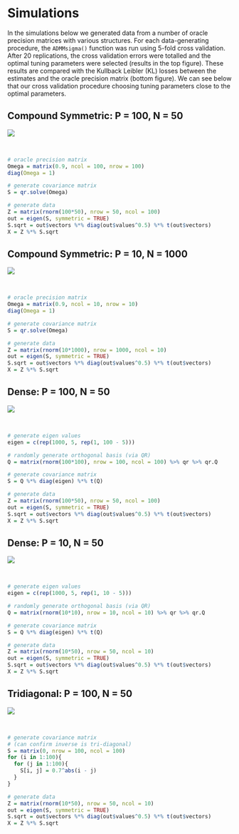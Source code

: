 
# Simulations

In the simulations below we generated data from a number of oracle precision matrices with various structures. For each data-generating procedure, the `ADMMsigma()` function was run using 5-fold cross validation. After 20 replications, the cross validation errors were totalled and the optimal tuning parameters were selected (results in the top figure). These results are compared with the Kullback Leibler (KL) losses between the estimates and the oracle precision matrix (bottom figure). We can see below that our cross validation procedure choosing tuning parameters close to the optimal parameters.

## Compound Symmetric: P = 100, N = 50

![](images/compound_N50_P100.png)

<br>\vspace{0.5cm}
```r

# oracle precision matrix
Omega = matrix(0.9, ncol = 100, nrow = 100)
diag(Omega = 1)

# generate covariance matrix
S = qr.solve(Omega)

# generate data
Z = matrix(rnorm(100*50), nrow = 50, ncol = 100)
out = eigen(S, symmetric = TRUE)
S.sqrt = out$vectors %*% diag(out$values^0.5) %*% t(out$vectors)
X = Z %*% S.sqrt

```


## Compound Symmetric: P = 10, N = 1000

![](images/compound_N1000_P10.png)

<br>\vspace{0.5cm}
```r

# oracle precision matrix
Omega = matrix(0.9, ncol = 10, nrow = 10)
diag(Omega = 1)

# generate covariance matrix
S = qr.solve(Omega)

# generate data
Z = matrix(rnorm(10*1000), nrow = 1000, ncol = 10)
out = eigen(S, symmetric = TRUE)
S.sqrt = out$vectors %*% diag(out$values^0.5) %*% t(out$vectors)
X = Z %*% S.sqrt

```


## Dense: P = 100, N = 50

![](images/repsKLdenseQR_N50_P100.png)

<br>\vspace{0.5cm}
```r

# generate eigen values
eigen = c(rep(1000, 5, rep(1, 100 - 5)))

# randomly generate orthogonal basis (via QR)
Q = matrix(rnorm(100*100), nrow = 100, ncol = 100) %>% qr %>% qr.Q

# generate covariance matrix
S = Q %*% diag(eigen) %*% t(Q)

# generate data
Z = matrix(rnorm(100*50), nrow = 50, ncol = 100)
out = eigen(S, symmetric = TRUE)
S.sqrt = out$vectors %*% diag(out$values^0.5) %*% t(out$vectors)
X = Z %*% S.sqrt

```


## Dense: P = 10, N = 50

![](images/repsKLdense_N50_P10.png)

<br>\vspace{0.5cm}
```r

# generate eigen values
eigen = c(rep(1000, 5, rep(1, 10 - 5)))

# randomly generate orthogonal basis (via QR)
Q = matrix(rnorm(10*10), nrow = 10, ncol = 10) %>% qr %>% qr.Q

# generate covariance matrix
S = Q %*% diag(eigen) %*% t(Q)

# generate data
Z = matrix(rnorm(10*50), nrow = 50, ncol = 10)
out = eigen(S, symmetric = TRUE)
S.sqrt = out$vectors %*% diag(out$values^0.5) %*% t(out$vectors)
X = Z %*% S.sqrt

```


## Tridiagonal: P = 100, N = 50

![](images/repsKLtridiag_N50_P100.png)

<br>\vspace{0.5cm}
```r

# generate covariance matrix
# (can confirm inverse is tri-diagonal)
S = matrix(0, nrow = 100, ncol = 100)
for (i in 1:100){
  for (j in 1:100){
    S[i, j] = 0.7^abs(i - j)
  }
}

# generate data
Z = matrix(rnorm(10*50), nrow = 50, ncol = 10)
out = eigen(S, symmetric = TRUE)
S.sqrt = out$vectors %*% diag(out$values^0.5) %*% t(out$vectors)
X = Z %*% S.sqrt

```

